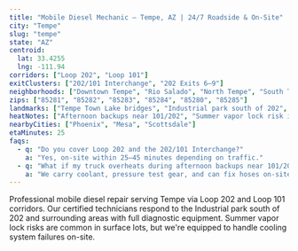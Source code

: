```yaml
---
title: "Mobile Diesel Mechanic — Tempe, AZ | 24/7 Roadside & On-Site"
city: "Tempe"
slug: "tempe"
state: "AZ"
centroid:
  lat: 33.4255
  lng: -111.94
corridors: ["Loop 202", "Loop 101"]
exitClusters: ["202/101 Interchange", "202 Exits 6–9"]
neighborhoods: ["Downtown Tempe", "Rio Salado", "North Tempe", "South Tempe", "McClintock", "Rural"]
zips: ["85281", "85282", "85283", "85284", "85280", "85285"]
landmarks: ["Tempe Town Lake bridges", "Industrial park south of 202", "Rail spur"]
heatNotes: ["Afternoon backups near 101/202", "Summer vapor lock risk in surface lots"]
nearbyCities: ["Phoenix", "Mesa", "Scottsdale"]
etaMinutes: 25
faqs:
  - q: "Do you cover Loop 202 and the 202/101 Interchange?"
    a: "Yes, on-site within 25–45 minutes depending on traffic."
  - q: "What if my truck overheats during afternoon backups near 101/202?"
    a: "We carry coolant, pressure test gear, and can fix hoses on-site."
---
```


Professional mobile diesel repair serving Tempe via Loop 202 and Loop 101 corridors. Our certified technicians respond to the Industrial park south of 202 and surrounding areas with full diagnostic equipment. Summer vapor lock risks are common in surface lots, but we're equipped to handle cooling system failures on-site.